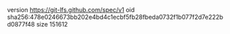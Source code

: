 version https://git-lfs.github.com/spec/v1
oid sha256:478e0246673bb202e4bd4c1ecbf5fb28fbeda0732f1b077f2d7e222bd0877f48
size 151612
